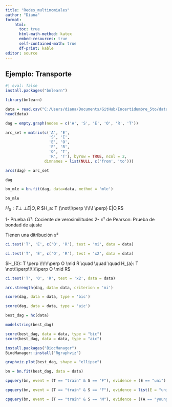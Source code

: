 ```yaml
---
title: "Redes_multinomiales"
author: "Diana"
format: 
    html:
      toc: true
      html-math-method: katex
      embed-resources: true
      self-contained-math: true
      df-print: kable
editor: source
---
```


## Ejemplo: Transporte

```r
#| eval: false
install.packages("bnlearn")
```

```r
library(bnlearn)
```

```r
data = read.csv("C:/Users/diana/Documents/GitHub/Incertidumbre_5to/data/survey.csv", stringsAsFactors = TRUE)
head(data)
```

```r
dag = empty.graph(nodes = c('A', 'S', 'E', 'O', 'R', 'T'))
```

```r
arc_set = matrix(c('A', 'E',
                   'S', 'E',
                   'E', 'O',
                   'E', 'R',
                   'O', 'T',
                   'R', 'T'), byrow = TRUE, ncol = 2,
                 dimnames = list(NULL, c('from', 'to')))
```

```r
arcs(dag) = arc_set
```

```r
dag
```


```r
bn_mle = bn.fit(dag, data=data, method = 'mle')
```

```r
bn_mle
```
	
$H_0: T {\perp \!\!\! \perp} E|O,R$
$H_a: T {\not\!\perp \!\!\! \perp} E|O,R$

1- Prueba $G²$: Cociente de verosimilitudes
2- $x²$ de Pearson: Prueba de bondad de ajuste

Tienen una ditribución $x²$


```r
ci.test('T', 'E', c('O', 'R'), test = 'mi', data = data)
```

```r
ci.test('T', 'E', c('O', 'R'), test = 'x2', data = data)
```



$H_{0}: T \perp \!\!\!\perp O \mid R \quad \quad \quad H_{a}: T \not\!\perp\!\!\!\perp O \mid R$


```r
ci.test('T', 'O', 'R', test = 'x2', data = data)
```



```r
arc.strength(dag, data= data, criterion = 'mi')
```

```r
score(dag, data = data, type = 'bic')
```

```r
score(dag, data = data, type = 'aic')
```

```r
best_dag = hc(data)
```

```r
modelstring(best_dag)
```

```r
score(best_dag, data = data, type = "bic")
score(best_dag, data = data, type = "aic")
```

```r
install.packages("BiocManager")
BiocManager::install("Rgraphviz")
```

```r
graphviz.plot(best_dag, shape = "ellipse")
```

```r
bn = bn.fit(best_dag, data = data)
```

```r
cpquery(bn, event = (T == "train" & S == "F"), evidence = (E == "uni") , n = 10^6)
```
```r
cpquery(bn, event = (T == "train" & S == "F"), evidence = list(E = "uni"), method = "lw")
```

```r
cpquery(bn, event = (T == "train" & S == "M"), evidence = ((A == "young") & (E == "uni")) | (A == "adult"), n = 10^6)
```

```r

```

